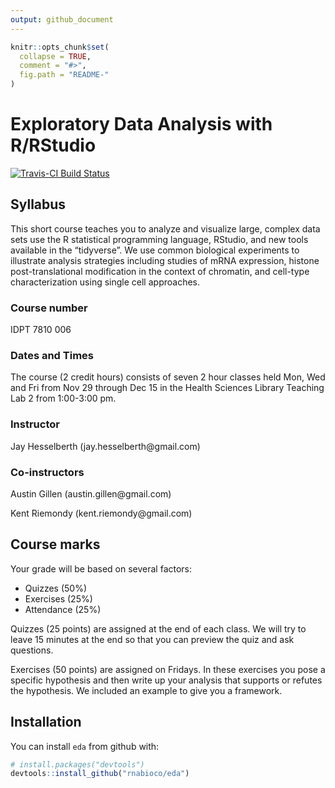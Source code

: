 ```yaml
---
output: github_document
---
```


```r
knitr::opts_chunk$set(
  collapse = TRUE,
  comment = "#>",
  fig.path = "README-"
)
```

# Exploratory Data Analysis with R/RStudio

[![Travis-CI Build Status](https://travis-ci.org/rnabioco/eda.svg?branch=master)](https://travis-ci.org/rnabioco/eda)

## Syllabus

This short course teaches you to analyze and visualize large, complex data sets use the R statistical programming language, RStudio, and new tools available in the "tidyverse". We use common biological experiments to illustrate analysis strategies including studies of mRNA expression, histone post-translational modification in the context of chromatin, and cell-type characterization using single cell approaches.

### Course number

IDPT 7810 006

### Dates and Times

The course (2 credit hours) consists of seven 2 hour classes held Mon, Wed and Fri from Nov 29 through Dec 15 in the Health Sciences Library Teaching Lab 2 from 1:00-3:00 pm.

### Instructor

Jay Hesselberth (jay.hesselberth@gmail.com)

### Co-instructors

Austin Gillen (austin.gillen@gmail.com)

Kent Riemondy (kent.riemondy@gmail.com) 

## Course marks

Your grade will be based on several factors:

- Quizzes (50%)
- Exercises (25%) 
- Attendance (25%)

Quizzes (25 points) are assigned at the end of each class. We will try to leave 15 minutes at the end so that you can preview the quiz and ask questions. 

Exercises (50 points) are assigned on Fridays. In these exercises you pose a specific hypothesis and then write up your analysis that supports or refutes the hypothesis. We included an example to give you a framework.

## Installation

You can install `eda` from github with:

```r
# install.packages("devtools")
devtools::install_github("rnabioco/eda")
```
